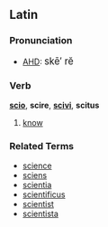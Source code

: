 ==Latin==
===Pronunciation===
* [[AHD]]: <big> sk&#275;&prime; r&#277; </big>

===Verb===
'''[[scio]]''', '''scire''', '''[[scivi]]''', '''scitus'''

# [[know]]

===Related Terms===
*[[science]]
*[[sciens]]
*[[scientia]]
*[[scientificus]]
*[[scientist]]
*[[scientista]]